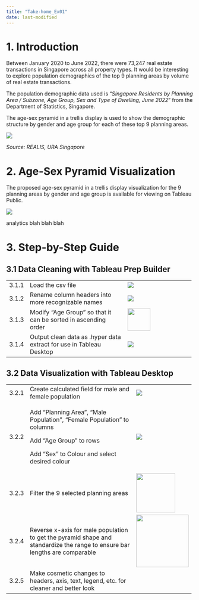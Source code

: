 ```yaml
---
title: "Take-home_Ex01"
date: last-modified
---
```


# **1. Introduction**

Between January 2020 to June 2022, there were 73,247 real estate transactions in Singapore across all property types. It would be interesting to explore population demographics of the top 9 planning areas by volume of real estate transactions.

The population demographic data used is "*Singapore Residents by Planning Area / Subzone, Age Group, Sex and Type of Dwelling, June 2022*" from the Department of Statistics, Singapore.

The age-sex pyramid in a trellis display is used to show the demographic structure by gender and age group for each of these top 9 planning areas.

![](images/Heat%20Map.png)

*Source: REALIS, URA Singapore*

# 2. Age-Sex Pyramid Visualization

The proposed age-sex pyramid in a trellis display visualization for the 9 planning areas by gender and age group is available for viewing on Tableau Public.

![](images/ASP.png)

analytics blah blah blah

# 3. Step-by-Step Guide

## 3.1 Data Cleaning with Tableau Prep Builder

+--------+---------------------------------------------------------------------+-----------------------------------------------+
| 3.1.1  | Load the csv file                                                   | ![](images/image-217311811.png)               |
+--------+---------------------------------------------------------------------+-----------------------------------------------+
| 3.1.2  | Rename column headers into more recognizable names                  | ![](images/image-566936197.png)               |
+--------+---------------------------------------------------------------------+-----------------------------------------------+
| 3.1.3  | Modify "Age Group" so that it can be sorted in ascending order      | ![](images/image-1406478077.png){width="61"}  |
+--------+---------------------------------------------------------------------+-----------------------------------------------+
| 3.1.4  | Output clean data as .hyper data extract for use in Tableau Desktop | ![](images/image-44611041.png)                |
+--------+---------------------------------------------------------------------+-----------------------------------------------+

## 3.2 Data Visualization with Tableau Desktop

+-------+----------------------------------------------------------------------------------------------------------------------------+-----------------------------------------------+
| 3.2.1 | Create calculated field for male and female population                                                                     | ![](images/image-325186948.png)               |
+-------+----------------------------------------------------------------------------------------------------------------------------+-----------------------------------------------+
| 3.2.2 | Add "Planning Area", "Male Population", "Female Population" to columns                                                     | ![](images/image-2082312666.png)              |
|       |                                                                                                                            |                                               |
|       | Add "Age Group" to rows                                                                                                    |                                               |
|       |                                                                                                                            |                                               |
|       | Add "Sex" to Colour and select desired colour                                                                              |                                               |
+-------+----------------------------------------------------------------------------------------------------------------------------+-----------------------------------------------+
| 3.2.3 | Filter the 9 selected planning areas                                                                                       | ![](images/image-1716685073.png){width="105"} |
+-------+----------------------------------------------------------------------------------------------------------------------------+-----------------------------------------------+
| 3.2.4 | Reverse x-axis for male population to get the pyramid shape and standardize the range to ensure bar lengths are comparable | ![](images/image-1424284316.png){width="141"} |
+-------+----------------------------------------------------------------------------------------------------------------------------+-----------------------------------------------+
| 3.2.5 | Make cosmetic changes to headers, axis, text, legend, etc. for cleaner and better look                                     |                                               |
+-------+----------------------------------------------------------------------------------------------------------------------------+-----------------------------------------------+
